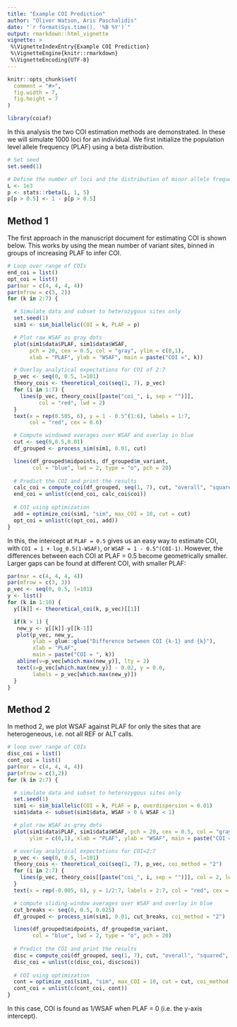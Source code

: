 ```yaml
---
title: "Example COI Prediction"
author: "Oliver Watson, Aris Paschalidis"
date: "`r format(Sys.time(), '%B %Y')`"
output: rmarkdown::html_vignette
vignette: >
 %\VignetteIndexEntry{Example COI Prediction}
 %\VignetteEngine{knitr::rmarkdown}
 %\VignetteEncoding{UTF-8}
---
```


```r
knitr::opts_chunk$set(
  comment = "#>",
  fig.width = 7, 
  fig.height = 7
)

library(coiaf)
```

In this analysis the two COI estimation methods are demonstrated. In these we 
will simulate 1000 loci for an individual. We first initialize the population
level allele frequency (PLAF) using a beta distribution.

```r
# Set seed
set.seed(1)

# Define the number of loci and the distribution of minor allele frequencies
L <- 1e3
p <- stats::rbeta(L, 1, 5)
p[p > 0.5] <- 1 - p[p > 0.5]
```


## Method 1

The first approach in the manuscript document for estimating COI is shown below. 
This works by using the mean number of variant sites, binned in groups of 
increasing PLAF to infer COI.

```r
# Loop over range of COIs 
end_coi = list()
opt_coi = list()
par(mar = c(4, 4, 4, 4))
par(mfrow = c(3, 2))
for (k in 2:7) {

  # Simulate data and subset to heterozygous sites only
  set.seed(1)
  sim1 <- sim_biallelic(COI = k, PLAF = p)

  # Plot raw WSAF as gray dots
  plot(sim1$data$PLAF, sim1$data$WSAF, 
       pch = 20, cex = 0.5, col = "gray", ylim = c(0,1),
       xlab = "PLAF", ylab = "WSAF", main = paste("COI =", k))

  # Overlay analytical expectations for COI of 2:7
  p_vec <- seq(0, 0.5, l=101)
  theory_cois <- theoretical_coi(seq(1, 7), p_vec)
  for (i in 1:7) {
    lines(p_vec, theory_cois[[paste("coi_", i, sep = "")]], 
          col = "red", lwd = 2)
  }
  text(x = rep(0.505, 6), y = 1 - 0.5^(1:6), labels = 1:7, 
       col = "red", cex = 0.6)

  # Compute windowed averages over WSAF and overlay in blue
  cut <- seq(0,0.5,0.01)
  df_grouped <- process_sim(sim1, 0.01, cut)

  lines(df_grouped$midpoints, df_grouped$m_variant, 
        col = "blue", lwd = 2, type = "o", pch = 20)
  
  # Predict the COI and print the results
  calc_coi = compute_coi(df_grouped, seq(1, 7), cut, "overall", "squared", TRUE)
  end_coi = unlist(c(end_coi, calc_coi$coi))
  
  # COI using optimization
  add = optimize_coi(sim1, "sim", max_COI = 10, cut = cut)
  opt_coi = unlist(c(opt_coi, add))
}
```

In this, the intercept at `PLAF = 0.5` gives us an easy way to estimate COI, 
with `COI = 1 + log_0.5(1-WSAF)`, or `WSAF = 1 - 0.5^(COI-1)`. However, the 
differences between each COI at PLAF = 0.5 become geometrically smaller. Larger 
gaps can be found at different COI, with smaller PLAF:

```r
par(mar = c(4, 4, 4, 4))
par(mfrow = c(3, 3))
p_vec <- seq(0, 0.5, l=101)
y <- list()
for (k in 1:10) {
  y[[k]] <- theoretical_coi(k, p_vec)[[1]]

  if(k > 1) {
   new_y <- y[[k]]-y[[k-1]]
   plot(p_vec, new_y,
        ylab = glue::glue("Difference between COI {k-1} and {k}"),
        xlab = "PLAF",
        main = paste("COI = ", k))
   abline(v=p_vec[which.max(new_y)], lty = 2)
   text(x=p_vec[which.max(new_y)] - 0.02, y = 0.0, 
        labels = p_vec[which.max(new_y)])
  }
}
```

## Method 2

In method 2, we plot WSAF against PLAF for only the sites that are 
heterogeneous, i.e. not all REF or ALT calls. 

```r
# loop over range of COIs
disc_coi = list()
cont_coi = list()
par(mar = c(4, 4, 4, 4))
par(mfrow = c(3,2))
for (k in 2:7) {

  # simulate data and subset to heterozygous sites only
  set.seed(1)
  sim1 <- sim_biallelic(COI = k, PLAF = p, overdispersion = 0.01)
  sim1$data <- subset(sim1$data, WSAF > 0 & WSAF < 1)

  # plot raw WSAF as grey dots
  plot(sim1$data$PLAF, sim1$data$WSAF, pch = 20, cex = 0.5, col = "gray", 
       ylim = c(0,1), xlab = "PLAF", ylab = "WSAF", main = paste("COI =", k))

  # overlay analytical expectations for COI=2:7
  p_vec <- seq(0, 0.5, l=101)
  theory_cois <- theoretical_coi(seq(1, 7), p_vec, coi_method = "2")
  for (i in 2:7) {
    lines(p_vec, theory_cois[[paste("coi_", i, sep = "")]], col = 2, lwd = 2)
  }
  text(x = rep(-0.005, 6), y = 1/2:7, labels = 2:7, col = "red", cex = 0.6)

  # compute sliding-window averages over WSAF and overlay in blue
  cut_breaks <- seq(0, 0.5, 0.025)
  df_grouped <- process_sim(sim1, 0.01, cut_breaks, coi_method = "2")

  lines(df_grouped$midpoints, df_grouped$m_variant,
        col = "blue", lwd = 2, type = "o", pch = 20)
  
  # Predict the COI and print the results
  disc = compute_coi(df_grouped, seq(1, 7), cut, "overall", "squared", TRUE)
  disc_coi = unlist(c(disc_coi, disc$coi))
  
  # COI using optimization
  cont = optimize_coi(sim1, "sim", max_COI = 10, cut = cut, coi_method = "2")
  cont_coi = unlist(c(cont_coi, cont))
}
```

In this case, COI is found as 1/WSAF when PLAF = 0 (i.e. the y-axis intercept).
